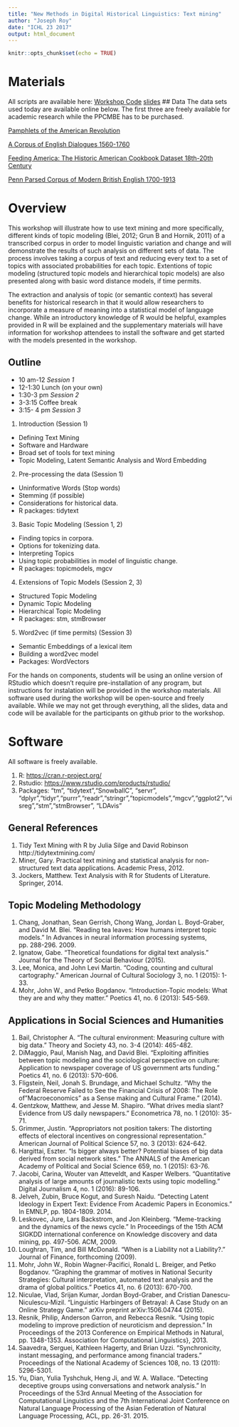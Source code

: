 ---
title: "New Methods in Digital Historical Linguistics: Text mining"
author: "Joseph Roy"
date: "ICHL 23 2017"
output: html_document
---

```{r setup, include=FALSE}
knitr::opts_chunk$set(echo = TRUE)
```
# Materials

All scripts are available here:
[Workshop Code](https://github.com/jroy042/ichl23/tree/master/Rscripts)
[slides](slides.pdf)
## Data
The data sets used today are available online below. The first three are freely available for academic research while the PPCMBE has to be purchased. 

[Pamphlets of the American Revolution](http://ota.ox.ac.uk/desc/2021)

[A Corpus of English Dialogues 1560-1760](http://ota.ox.ac.uk/desc/2507)

[Feeding America:  The Historic American Cookbook Dataset 18th-20th Century](http://archive.lib.msu.edu/dinfo/feedingamerica/) 

[Penn Parsed Corpus of Modern British English 1700-1913](https://www.ling.upenn.edu/hist-corpora/PPCMBE2-RELEASE-1/index.html)

# Overview

This workshop will illustrate how to use text mining and more specifically, different kinds of topic modeling (Blei, 2012; Grun B and Hornik, 2011) of a transcribed corpus in order to model linguistic variation and change and will demonstrate the results of such analysis on different sets of data. The process involves taking a corpus of text and reducing every text to a set of topics with associated probabilities for each topic.  Extentions of topic modeling (structured topic models and hierarchical topic models) are also presented along with basic word distance models, if time permits.  

The extraction and analysis of topic (or semantic context) has several benefits for historical research in that it would allow researchers to incorporate a measure of meaning into a statistical model of language change.  While an introductory knowledge of R would be helpful, examples provided in R will be explained and the supplementary materials will have information for workshop attendees to install the software and get started with the models presented in the workshop. 

## Outline

+ 10 am-12   *Session 1*
+ 12-1:30      Lunch (on your own)
+ 1:30-3 pm  *Session 2*
+ 3-3:15        Coffee break
+ 3:15- 4 pm *Session 3*

1. Introduction (Session 1)

+ Defining Text Mining
+ Software and Hardware
+ Broad set of tools for text mining
+ Topic Modeling, Latent Semantic Analysis and Word Embedding

2. Pre-processing the data (Session 1)

+ Uninformative Words (Stop words)
+ Stemming (if possible)
+ Considerations for historical data.
+ R packages: tidytext

3. Basic Topic Modeling (Session 1, 2)

+ Finding topics in corpora.
+ Options for tokenizing data.
+ Interpreting Topics
+ Using topic probabilities in model of linguistic change.
+ R packages: topicmodels, mgcv

4. Extensions of Topic Models (Session 2, 3)

+ Structured Topic Modeling
+ Dynamic Topic Modeling
+ Hierarchical Topic Modeling
+ R packages: stm, stmBrowser

5. Word2vec (if time permits) (Session 3)

+ Semantic Embeddings of a lexical item
+ Building a word2vec model
+ Packages: WordVectors

For the hands on components, students will be using an online version of RStudio which doesn't require pre-installation of any program, but instructions for instalation will be provided in the workshop materials.  All software used during the workshop will be open-source and freely available. While we may not get through everything, all the slides, data and code will be available for the participants on github prior to the workshop. 

# Software
All software is freely available. 

1. R: [https://cran.r-project.org/](https://cran.r-project.org/)
2. Rstudio: [https://www.rstudio.com/products/rstudio/](https://www.rstudio.com/products/rstudio/)
3. Packages: "tm", "tidytext","SnowballC", "servr", "dplyr","tidyr","purrr","readr","stringr","topicmodels","mgcv","ggplot2","visreg","stm","stmBrowser", "LDAvis"

## General References

1. Tidy Text Mining with R by Julia Silge and David Robinson http://tidytextmining.com/
2. Miner, Gary. Practical text mining and statistical analysis for non-structured text data applications. Academic Press, 2012.
3. Jockers, Matthew. Text Analysis with R for Students of Literature. Springer, 2014.

## Topic Modeling Methodology 

1. Chang, Jonathan, Sean Gerrish, Chong Wang, Jordan L. Boyd-Graber, and David M. Blei. "Reading tea leaves: How humans interpret topic models." In Advances in neural information processing systems, pp. 288-296. 2009.
2. Ignatow, Gabe. "Theoretical foundations for digital text analysis." Journal for the Theory of Social Behaviour (2015).
3. Lee, Monica, and John Levi Martin. "Coding, counting and cultural cartography." American Journal of Cultural Sociology 3, no. 1 (2015): 1-33.
4. Mohr, John W., and Petko Bogdanov. "Introduction-Topic models: What they are and why they matter." Poetics 41, no. 6 (2013): 545-569.

## Applications in Social Sciences and Humanities

1. Bail, Christopher A. "The cultural environment: Measuring culture with big data." Theory and Society 43, no. 3-4 (2014): 465-482.
2. DiMaggio, Paul, Manish Nag, and David Blei. "Exploiting affinities between topic modeling and the sociological perspective on culture: Application to newspaper coverage of US government arts funding." Poetics 41, no. 6 (2013): 570-606.
3. Fligstein, Neil, Jonah S. Brundage, and Michael Schultz. "Why the Federal Reserve Failed to See the Financial Crisis of 2008: The Role of "Macroeconomics" as a Sense making and Cultural Frame." (2014).
4. Gentzkow, Matthew, and Jesse M. Shapiro. "What drives media slant? Evidence from US daily newspapers." Econometrica 78, no. 1 (2010): 35-71.
5. Grimmer, Justin. "Appropriators not position takers: The distorting effects of electoral incentives on congressional representation." American Journal of Political Science 57, no. 3 (2013): 624-642.
6. Hargittai, Eszter. "Is bigger always better? Potential biases of big data derived from social network sites." The ANNALS of the American Academy of Political and Social Science 659, no. 1 (2015): 63-76.
7. Jacobi, Carina, Wouter van Atteveldt, and Kasper Welbers. "Quantitative analysis of large amounts of journalistic texts using topic modelling." Digital Journalism 4, no. 1 (2016): 89-106.
8. Jelveh, Zubin, Bruce Kogut, and Suresh Naidu. "Detecting Latent Ideology in Expert Text: Evidence From Academic Papers in Economics." In EMNLP, pp. 1804-1809. 2014.
9. Leskovec, Jure, Lars Backstrom, and Jon Kleinberg. "Meme-tracking and the dynamics of the news cycle." In Proceedings of the 15th ACM SIGKDD international conference on Knowledge discovery and data mining, pp. 497-506. ACM, 2009.
10. Loughran, Tim, and Bill McDonald. "When is a Liability not a Liability?." Journal of Finance, forthcoming (2009).
11. Mohr, John W., Robin Wagner-Pacifici, Ronald L. Breiger, and Petko Bogdanov. "Graphing the grammar of motives in National Security Strategies: Cultural interpretation, automated text analysis and the drama of global politics." Poetics 41, no. 6 (2013): 670-700.
12. Niculae, Vlad, Srijan Kumar, Jordan Boyd-Graber, and Cristian Danescu-Niculescu-Mizil. "Linguistic Harbingers of Betrayal: A Case Study on an Online Strategy Game." arXiv preprint arXiv:1506.04744 (2015).
13. Resnik, Philip, Anderson Garron, and Rebecca Resnik. "Using topic modeling to improve prediction of neuroticism and depression." In Proceedings of the 2013 Conference on Empirical Methods in Natural, pp. 1348-1353. Association for Computational Linguistics}, 2013.
14. Saavedra, Serguei, Kathleen Hagerty, and Brian Uzzi. "Synchronicity, instant messaging, and performance among financial traders." Proceedings of the National Academy of Sciences 108, no. 13 (2011): 5296-5301.
15. Yu, Dian, Yulia Tyshchuk, Heng Ji, and W. A. Wallace. "Detecting deceptive groups using conversations and network analysis." In Proceedings of the 53rd Annual Meeting of the Association for Computational Linguistics and the 7th International Joint Conference on Natural Language Processing of the Asian Federation of Natural Language Processing, ACL, pp. 26-31. 2015.


